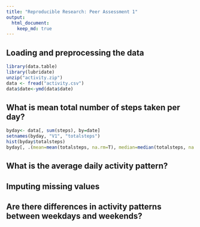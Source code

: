 ```yaml
---
title: "Reproducible Research: Peer Assessment 1"
output: 
  html_document:
    keep_md: true
---
```



## Loading and preprocessing the data

```r
library(data.table)
library(lubridate)
unzip("activity.zip")
data <- fread("activity.csv")
data$date<-ymd(data$date)
```

## What is mean total number of steps taken per day?

```r
byday<- data[, sum(steps), by=date]
setnames(byday, "V1", "totalsteps")
hist(byday$totalsteps)
byday[, .(mean=mean(totalsteps, na.rm=T), median=median(totalsteps, na.rm=T))]

```


## What is the average daily activity pattern?



## Imputing missing values



## Are there differences in activity patterns between weekdays and weekends?
